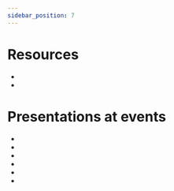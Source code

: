 ```yaml
---
sidebar_position: 7
---
```



# Resources

-   <Link
        name={'Pitch Slide Deck'}
        url={'https://github.com/eclipse-xpanse/xpanse-relops/blob/main/presentations/osc-pitch-deck.pdf'}
    />
-   <Link name={'Demo'} url={'https://youtu.be/P5C4z12YUGI'} />

# Presentations at events

-   <Link
        name={'EclipseCon 2022, Open Services Cloud: unleash cloud managed services (video)'}
        url={'https://youtu.be/O_4L2S6XF00'}
    />
-   <Link
        name={'EclipseCon 2023 - Eclipse xpanse - An Open Services Cloud Project (video)'}
        url={'https://www.youtube.com/watch?v=99wqDZA1yVU&t'}
    />
-   <Link
        name={'EclipseCon 2023 - Eclipse xpanse - An Open Services Cloud Project (slides)'}
        url={'https://github.com/eclipse-xpanse/xpanse-relops/blob/main/presentations/eclipsecon-2023-xpanse.pdf'}
    />
-   <Link
        name={'EclipseCon 2023 - Open Cloud Services and an Open Cloud Computing Stack (video)'}
        url={'https://www.youtube.com/watch?v=6InnOvfn2Kk&t'}
    />
-   <Link
        name={'EclipseCon 2023 - Open Cloud Services and an Open Cloud Computing Stack (slides)'}
        url={'https://github.com/eclipse-xpanse/xpanse-relops/blob/main/presentations/eclipsecon-2023-scs-xpanse.pdf'}
    />
-   <Link
        name={
            'OpenInfra Day Hungary 2024 Budapest - OCS and SCS - a full stack for deploying from infrastructure up to applications (video)'
        }
        url={'https://youtu.be/2pNo8F3AMrw?si=vWwWdln6fzhMDrgU&t=3423'}
    />
